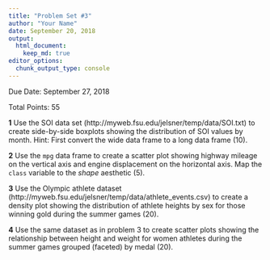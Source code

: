 ```yaml
---
title: "Problem Set #3"
author: "Your Name"
date: September 20, 2018
output: 
  html_document:
    keep_md: true
editor_options: 
  chunk_output_type: console
---
```


Due Date: September 27, 2018

Total Points: 55

**1** Use the SOI data set (http://myweb.fsu.edu/jelsner/temp/data/SOI.txt) to create side-by-side boxplots showing the distribution of SOI values by month. Hint: First convert the wide data frame to a long data frame (10).

**2** Use the `mpg` data frame to create a scatter plot showing highway mileage on the vertical axis and engine displacement on the horizontal axis. Map the `class` variable to the *shape* aesthetic (5).

**3** Use the Olympic athlete dataset (http://myweb.fsu.edu/jelsner/temp/data/athlete_events.csv) to create a density plot showing the distribution of athlete heights by sex for those winning gold during the summer games (20).

**4** Use the same dataset as in problem 3 to create scatter plots showing the relationship between height and weight for women athletes during the summer games grouped (faceted) by medal (20).
